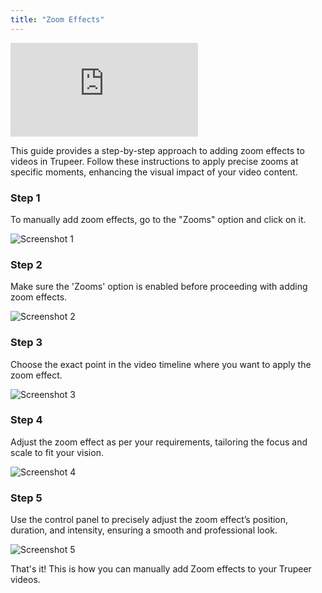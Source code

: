 ```yaml
---
title: "Zoom Effects"
---
```


<iframe
  src="https://app.trupeer.ai/embed?slug=kkN8b0"
  className="w-full aspect-video rounded-lg overflow-hidden"
  frameborder="0"
  allowfullscreen="true"
></iframe>

This guide provides a step-by-step approach to adding zoom effects to videos in Trupeer. Follow these instructions to apply precise zooms at specific moments, enhancing the visual impact of your video content.

### Step 1

To manually add zoom effects, go to the "Zooms" option and click on it.

![Screenshot 1](images/zoom-effects/image1.jpg)

### Step 2

Make sure the 'Zooms' option is enabled before proceeding with adding zoom effects.

![Screenshot 2](images/zoom-effects/image2.jpg)

### Step 3

Choose the exact point in the video timeline where you want to apply the zoom effect.

![Screenshot 3](images/zoom-effects/image3.jpg)

### Step 4

Adjust the zoom effect as per your requirements, tailoring the focus and scale to fit your vision.

![Screenshot 4](images/zoom-effects/image4.jpg)

### Step 5

Use the control panel to precisely adjust the zoom effect’s position, duration, and intensity, ensuring a smooth and professional look.

![Screenshot 5](images/zoom-effects/image5.jpg)

That's it! This is how you can manually add Zoom effects to your Trupeer videos.
